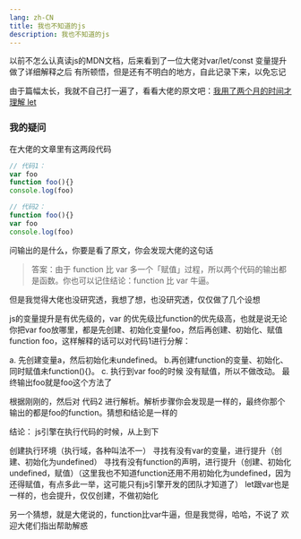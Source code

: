 ```yaml
---
lang: zh-CN
title: 我也不知道的js
description: 我也不知道的js
---
```


以前不怎么认真读js的MDN文档，后来看到了一位大佬对var/let/const 变量提升做了详细解释之后 有所顿悟，但是还有不明白的地方，自此记录下来，以免忘记

由于篇幅太长，我就不自己打一遍了，看看大佬的原文吧：[我用了两个月的时间才理解 let](https://zhuanlan.zhihu.com/p/28140450)

### 我的疑问
在大佬的文章里有这两段代码
```js
// 代码1：
var foo
function foo(){}
console.log(foo)

// 代码2：
function foo(){}
var foo
console.log(foo)
```
问输出的是什么，你要是看了原文，你会发现大佬的这句话

> 答案：由于 function 比 var 多一个「赋值」过程，所以两个代码的输出都是函数。你也可以记住结论：function 比 var 牛逼。

但是我觉得大佬也没研究透，我想了想，也没研究透，仅仅做了几个设想

js的变量提升是有优先级的，var 的优先级比function的优先级高，也就是说无论你把var foo放哪里，都是先创建、初始化变量foo，然后再创建、初始化、赋值function foo，这样解释的话可以对代码1进行分解：

a. 先创建变量a，然后初始化未undefined。 
b.再创建function的变量、初始化、同时赋值未function(){}。
c. 执行到var foo的时候 没有赋值，所以不做改动。 最终输出foo就是foo这个方法了

根据刚刚的，然后对 代码2 进行解析。解析步骤你会发现是一样的，最终你那个输出的都是foo的function。猜想和结论是一样的

结论： js引擎在执行代码的时候，从上到下

创建执行环境（执行域，各种叫法不一）
寻找有没有var的变量，进行提升（创建、初始化为undefined）
寻找有没有function的声明，进行提升（创建、初始化undefined，赋值）（这里我也不知道function还用不用初始化为undefined，因为还得赋值，有点多此一举，这可能只有js引擎开发的团队才知道了）
let跟var也是一样的，也会提升，仅仅创建，不做初始化

另一个猜想，就是大佬说的，function比var牛逼，但是我觉得，哈哈，不说了
欢迎大佬们指出帮助解惑